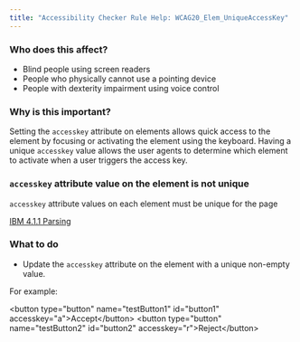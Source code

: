 ```yaml
---
title: "Accessibility Checker Rule Help: WCAG20_Elem_UniqueAccessKey"
---
```


<div className="toolHelp">
<Row>
<Column colLg={5} colMd={3} colSm={4} className="toolLeft">

### Who does this affect?

* Blind people using screen readers
* People who physically cannot use a pointing device
* People with dexterity impairment using voice control

### Why is this important?

Setting the `accesskey` attribute on elements allows quick access to the element by focusing or activating the element using the keyboard. Having a unique `accesskey` value allows the user agents to determine which element to activate when a user triggers the access key.

</Column>
<Column colLg={11} colMd={5} colSm={4} className="toolMain">

<div id="locLevel"></div>

### `accesskey` attribute value on the element is not unique
`accesskey` attribute values on each element must be unique for the page

[IBM 4.1.1 Parsing](http://www.ibm.com/able/guidelines/ci162/parsing.html)

<div id="locSnippet"></div>

### What to do

* Update the `accesskey` attribute on the element with a unique non-empty value.

For example:

<CodeSnippet type="multi" light={true}> &lt;button type="button" name="testButton1" id="button1" accesskey="a"&gt;Accept&lt;/button&gt;
 &lt;button type="button" name="testButton2" id="button2" accesskey="r"&gt;Reject&lt;/button&gt;
 </CodeSnippet>

</Column>
</Row>
</div>
